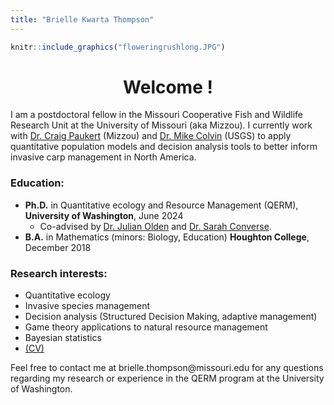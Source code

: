 ```yaml
---
title: "Brielle Kwarta Thompson"
---
```


```r
knitr::include_graphics("floweringrushlong.JPG")
```

<center>
# Welcome !
</center>

I am a postdoctoral fellow in the Missouri Cooperative Fish and Wildlife Research Unit at the University of Missouri (aka Mizzou). I currently work with [Dr. Craig Paukert](http://www.riverstudies.com/) (Mizzou) and [Dr. Mike Colvin](https://www.usgs.gov/staff-profiles/mike-colvin) (USGS) to apply quantitative population models and decision analysis tools to better inform invasive carp management in North America.

### Education:
* **Ph.D.** in Quantitative ecology and Resource Management (QERM), **University of Washington**, June 2024
  + Co-advised by [Dr. Julian Olden](http://depts.washington.edu/oldenlab/) and [Dr. Sarah Converse](http://depts.washington.edu/qcons/).
* **B.A.** in Mathematics (minors: Biology, Education) **Houghton College**, December 2018

### Research interests:
* Quantitative ecology
* Invasive species management
* Decision analysis (Structured Decision Making, adaptive management)
* Game theory applications to natural resource management
* Bayesian statistics
* [(CV)](BrielleKThompson_CV_2024.pdf) 

Feel free to contact me at brielle.thompson@missouri.edu for any questions regarding my research or experience in the QERM program at the University of Washington.
